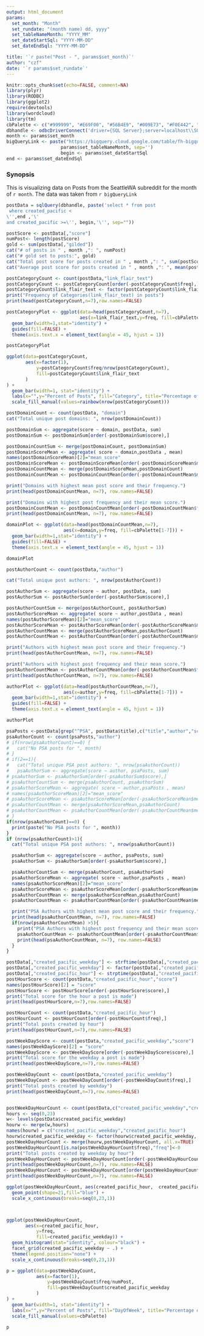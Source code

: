 ```yaml
---
output: html_document
params: 
  set_month: "Month"
  set_rundate: "(month name) dd, yyyy"
  set_tableNameMonth: "YYYY_MM"
  set_dateStartSql: "YYYY-MM-DD"
  set_dateEndSql: "YYYY-MM-DD"

title: '`r paste("Post - ", params$set_month)`'
author: "czf"
date: '`r params$set_rundate`'
---
```


<!--
http://www.rforge.net/doc/packages/markdown/rpubsUpload.html

Rscript.exe -e "Sys.setenv(RSTUDIO_PANDOC='D:/Program Files/RStudio/bin/pandoc')" 

-e "rmarkdown::render('D:/dev/solutions/SubRedditData/r/Post.Rmd', params = list( set_month = 'September', set_rundate ='January 01, 2017', set_tableNameMonth='2016_09', set_dateStartSql = '2016-09-01', set_dateEndSql='2016-10-01'))" 


-e "rmarkdown::render('D:/dev/solutions/SubRedditData/r/Post.Rmd', params = list( set_month = 'November', set_rundate ='Febuary 22, 2017', set_tableNameMonth='2016_11', set_dateStartSql = '2016-11-01', set_dateEndSql='2016-12-01'))" 

-->

```r
knitr::opts_chunk$set(echo=FALSE, comment=NA)
library(plyr)
library(RODBC)
library(ggplot2)
require(devtools)
library(wordcloud)
library(tm)
cbPalette <- c("#999999", "#E69F00", "#56B4E9", "#009E73", "#F0E442", "#0072B2", "#D55E00", "#CC79A7")
dbhandle <- odbcDriverConnect('driver={SQL Server};server=localhost\\SQLEXPRESS;database=SeattleWA_subreddit;trusted_connection=true')
month <- params$set_month
bigQueryLink <- paste("https://bigquery.cloud.google.com/table/fh-bigquery:reddit_posts.",
                    params$set_tableNameMonth, sep='')
                    begin <- params$set_dateStartSql
end <- params$set_dateEndSql
```

### Synopsis 
This is visualizing data on Posts from the SeattleWA subreddit for the month of `r month`. The data was taken from `r bigQueryLink`

```r
postData = sqlQuery(dbhandle, paste('select * from post
 where created_pacific <
\'',end ,'\'
and created_pacific >=\'', begin,'\'', sep=""))

postScore <- postData[,"score"]
numPost<- length(postScore)
gold <- sum(postData[,"gilded"])
cat("# of posts in " , month ,": ", numPost)
cat("# gold set to posts:", gold)
cat("Total post score for posts created in " , month ,": ", sum(postScore))
cat("Average post score for posts created in " , month ,": ", mean(postScore))
```
```r
postCategoryCount <- count(postData,"link_flair_text")
postCategoryCount <- postCategoryCount[order(-postCategoryCount$freq),]
postCategoryCount$link_flair_text <- factor(postCategoryCount$link_flair_text, levels=postCategoryCount[order(-postCategoryCount$freq),"link_flair_text"])
print("Frequency of Categories(link_flair_text) in posts")
print(head(postCategoryCount,n=7),row.names=FALSE)

postCategoryPlot <- ggplot(data=head(postCategoryCount,n=7), 
                           aes(x=link_flair_text,y=freq, fill=cbPalette[1-7])) +
  geom_bar(width=1,stat="identity") +
  guides(fill=FALSE) +
  theme(axis.text.x = element_text(angle = 45, hjust = 1))

postCategoryPlot

ggplot(data=postCategoryCount,
       aes(x=factor(1),
           y=postCategoryCount$freq/nrow(postCategoryCount),
           fill=postCategoryCount$link_flair_text
       )
) +
  geom_bar(width=1, stat="identity") +
  labs(x="",y="Percent of Posts", fill="Category", title="Percentage of posts by category") +
  scale_fill_manual(values=rainbow(nrow(postCategoryCount)))
```
```r
postDomainCount <- count(postData, "domain")
cat("Total unique post domains: ", nrow(postDomainCount))

postDomainSum <- aggregate(score ~ domain, postData, sum)
postDomainSum <- postDomainSum[order(-postDomainSum$score),]

postDomainCountSum <- merge(postDomainCount, postDomainSum)
postDomainScoreMean <- aggregate( score ~ domain,postData , mean)
names(postDomainScoreMean)[2]="mean_score"
postDomainScoreMean <- postDomainScoreMean[order(-postDomainScoreMean$mean_score),]
postDomainCountMean <- merge(postDomainScoreMean,postDomainCount)
postDomainCountMean <- postDomainCountMean[order(-postDomainCountMean$mean_score),]

print("Domains with highest mean post score and their frequency.")
print(head(postDomainCountMean, n=7), row.names=FALSE)

print("Domains with highest post frequency and their mean score.")
postDomainCountMean <- postDomainCountMean[order(-postDomainCountMean$freq),]
print(head(postDomainCountMean, n=7), row.names=FALSE)

domainPlot <- ggplot(data=head(postDomainCountMean,n=7), 
                     aes(x=domain,y=freq, fill=cbPalette[1-7])) +
  geom_bar(width=1,stat="identity") +
  guides(fill=FALSE) +
  theme(axis.text.x = element_text(angle = 45, hjust = 1))

domainPlot
```
```r
postAuthorCount <- count(postData,"author")

cat("Total unique post authors: ", nrow(postAuthorCount))

postAuthorSum <- aggregate(score ~ author, postData, sum)
postAuthorSum <- postAuthorSum[order(-postAuthorSum$score),]

postAuthorCountSum <- merge(postAuthorCount, postAuthorSum)
postAuthorScoreMean <- aggregate( score ~ author,postData , mean)
names(postAuthorScoreMean)[2]="mean_score"
postAuthorScoreMean <- postAuthorScoreMean[order(-postAuthorScoreMean$mean_score),]
postAuthorCountMean <- merge(postAuthorScoreMean,postAuthorCount)
postAuthorCountMean <- postAuthorCountMean[order(-postAuthorCountMean$mean_score),]

print("Authors with highest mean post score and their frequency.")
print(head(postAuthorCountMean, n=7), row.names=FALSE)

print("Authors with highest post frequency and their mean score.")
postAuthorCountMean <- postAuthorCountMean[order(-postAuthorCountMean$freq),]
print(head(postAuthorCountMean, n=7), row.names=FALSE)

authorPlot <- ggplot(data=head(postAuthorCountMean,n=7), 
                     aes(x=author,y=freq, fill=cbPalette[1-7])) +
  geom_bar(width=1,stat="identity") +
  guides(fill=FALSE) +
  theme(axis.text.x = element_text(angle = 45, hjust = 1))

authorPlot

```
```r
psaPosts <-postData[grep("^PSA", postData$title),c("title","author","score","created_pacific")]
psaAuthorCount <- count(psaPosts,"author")
# if(nrow(psaAuthorCount)==0) {
#   cat("No PSA posts for ", month)
# }
# if(2==1){
#   cat("Total unique PSA post authors: ", nrow(psaAuthorCount))
#   psaAuthorSum <- aggregate(score ~ author, psaPosts, sum)
# psaAuthorSum <- psaAuthorSum[order(-psaAuthorSum$score),]
# psaAuthorCountSum <- merge(psaAuthorCount, psaAuthorSum)
# psaAuthorScoreMean <- aggregate( score ~ author,psaPosts , mean)
# names(psaAuthorScoreMean)[2]="mean_score"
# psaAuthorScoreMean <- psaAuthorScoreMean[order(-psaAuthorScoreMean$mean_score),]
# psaAuthorCountMean <- merge(psaAuthorScoreMean,psaAuthorCount)
# psaAuthorCountMean <- psaAuthorCountMean[order(-psaAuthorCountMean$mean_score),]
# }
if(nrow(psaAuthorCount)==0) {
  print(paste("No PSA posts for ", month))
}
if (nrow(psaAuthorCount)>1){
  cat("Total unique PSA post authors: ", nrow(psaAuthorCount))

  psaAuthorSum <- aggregate(score ~ author, psaPosts, sum)
  psaAuthorSum <- psaAuthorSum[order(-psaAuthorSum$score),]

  psaAuthorCountSum <- merge(psaAuthorCount, psaAuthorSum)
  psaAuthorScoreMean <- aggregate( score ~ author,psaPosts , mean)
  names(psaAuthorScoreMean)[2]="mean_score"
  psaAuthorScoreMean <- psaAuthorScoreMean[order(-psaAuthorScoreMean$mean_score),]
  psaAuthorCountMean <- merge(psaAuthorScoreMean,psaAuthorCount)
  psaAuthorCountMean <- psaAuthorCountMean[order(-psaAuthorCountMean$mean_score),]

  print("PSA Authors with highest mean post score and their frequency.")
  print(head(psaAuthorCountMean, n=7), row.names=FALSE)
  if(nrow(psaAuthorCountMean) >5){
    print("PSA Authors with highest post frequency and their mean score.")
    psaAuthorCountMean <- psaAuthorCountMean[order(-psaAuthorCountMean$freq),]
    print(head(psaAuthorCountMean, n=7), row.names=FALSE)
  }
}
```
```r
postData[,"created_pacific_weekday"] <- strftime(postData[,"created_pacific"],"%A")
postData[,"created_pacific_weekday"] <- factor(postData[,"created_pacific_weekday"], levels = c("Sunday","Monday","Tuesday","Wednesday", "Thursday", "Friday", "Saturday"))
postData[,"created_pacific_hour"] <- strptime(postData[,"created_pacific"],"%Y-%m-%d %H:%M:%S")$hour
postHourScore <- count(postData,"created_pacific_hour","score")
names(postHourScore)[2] = "score"
postHourScore <- postHourScore[order(-postHourScore$score),]
print("Total score for the hour a post is made")
print(head(postHourScore,n=7),row.names=FALSE)

postHourCount <- count(postData,"created_pacific_hour")
postHourCount <- postHourCount[order(-postHourCount$freq),]
print("Total posts created by hour")
print(head(postHourCount,n=7),row.names=FALSE)
```
```r
postWeekDayScore <- count(postData,"created_pacific_weekday","score")
names(postWeekDayScore)[2] = "score"
postWeekDayScore <- postWeekDayScore[order(-postWeekDayScore$score),]
print("Total score for the weekday a post is made")
print(head(postWeekDayScore,n=7),row.names=FALSE)

postWeekDayCount <- count(postData,"created_pacific_weekday")
postWeekDayCount <- postWeekDayCount[order(-postWeekDayCount$freq),]
print("Total posts created by weekday")
print(head(postWeekDayCount,n=7),row.names=FALSE)


postWeekDayHourCount <- count(postData,c("created_pacific_weekday","created_pacific_hour"))
hours <- seq(0,23)
w<- levels(postData$created_pacific_weekday)
hourw <- merge(w,hours)
names(hourw) = c("created_pacific_weekday","created_pacific_hour")
hourw$created_pacific_weekday <- factor(hourw$created_pacific_weekday, levels(postData$created_pacific_weekday))
postWeekDayHourCount <- merge(hourw,postWeekDayHourCount, all.x=TRUE)
postWeekDayHourCount[is.na(postWeekDayHourCount$freq),"freq"]<-0
print("Total posts created by weekday by hour")
postWeekDayHourCount <- postWeekDayHourCount[order(-postWeekDayHourCount$freq),]
print(head(postWeekDayHourCount,n=7), row.names=FALSE)
postWeekDayHourCount <- postWeekDayHourCount[order(postWeekDayHourCount$freq),]
print(head(postWeekDayHourCount,n=7), row.names=FALSE)

ggplot(postWeekDayHourCount, aes(created_pacific_hour,  created_pacific_weekday, size=freq)) + 
  geom_point(shape=21,fill="blue") +
  scale_x_continuous(breaks=seq(0,23,1))  



ggplot(postWeekDayHourCount, 
       aes(x=created_pacific_hour, 
           y=freq, 
           fill=created_pacific_weekday)) + 
  geom_histogram(stat="identity", colour="black") +
  facet_grid(created_pacific_weekday ~ .) +
  theme(legend.position="none") +
  scale_x_continuous(breaks=seq(0,23,1))

p = ggplot(data=postWeekDayCount,
           aes(x=factor(1),
               y=postWeekDayCount$freq/numPost,
               fill=postWeekDayCount$created_pacific_weekday
           )
) +
  geom_bar(width=1, stat="identity") +
  labs(x="",y="Percent of Posts", fill="DayOfWeek", title="Percentage of posts by DayOfWeek") +
  scale_fill_manual(values=cbPalette)

p

```



